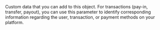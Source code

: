   
<ParamField body="Tag" type="string">  
<MaxLength255Characters />     
Custom data that you can add to this object.  
For transactions (pay-in, transfer, payout), you can use this parameter to identify corresponding information regarding the user, transaction, or payment methods on your platform.  
</ParamField>